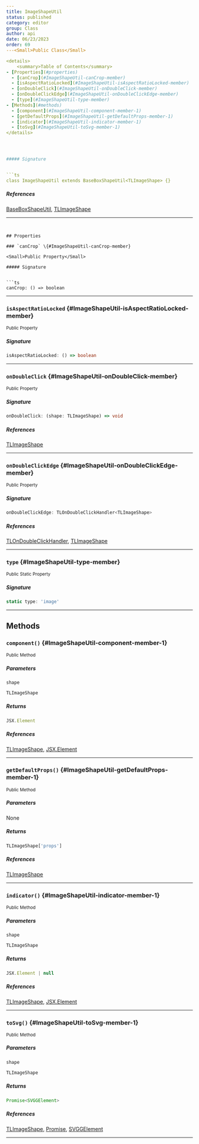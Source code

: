 ```yaml
---
title: ImageShapeUtil
status: published
category: editor
group: Class
author: api
date: 06/23/2023
order: 69
---<Small>Public Class</Small>

<details>
	<summary>Table of Contents</summary>
- [Properties](#properties)
  - [canCrop](#ImageShapeUtil-canCrop-member)
  - [isAspectRatioLocked](#ImageShapeUtil-isAspectRatioLocked-member)
  - [onDoubleClick](#ImageShapeUtil-onDoubleClick-member)
  - [onDoubleClickEdge](#ImageShapeUtil-onDoubleClickEdge-member)
  - [type](#ImageShapeUtil-type-member)
- [Methods](#methods)
  - [component](#ImageShapeUtil-component-member-1)
  - [getDefaultProps](#ImageShapeUtil-getDefaultProps-member-1)
  - [indicator](#ImageShapeUtil-indicator-member-1)
  - [toSvg](#ImageShapeUtil-toSvg-member-1)
</details>




##### Signature


```ts
class ImageShapeUtil extends BaseBoxShapeUtil<TLImageShape> {}
```

##### References

[BaseBoxShapeUtil](/gen/editor/BaseBoxShapeUtil-class), [TLImageShape](/gen/tlschema/TLImageShape-type)

---
```


## Properties

### `canCrop` \{#ImageShapeUtil-canCrop-member}

<Small>Public Property</Small>

##### Signature


```ts
canCrop: () => boolean
```

---

### `isAspectRatioLocked` \{#ImageShapeUtil-isAspectRatioLocked-member}

<Small>Public Property</Small>

##### Signature


```ts
isAspectRatioLocked: () => boolean
```

---

### `onDoubleClick` \{#ImageShapeUtil-onDoubleClick-member}

<Small>Public Property</Small>

##### Signature


```ts
onDoubleClick: (shape: TLImageShape) => void
```

##### References

[TLImageShape](/gen/tlschema/TLImageShape-type)

---

### `onDoubleClickEdge` \{#ImageShapeUtil-onDoubleClickEdge-member}

<Small>Public Property</Small>

##### Signature


```ts
onDoubleClickEdge: TLOnDoubleClickHandler<TLImageShape>
```

##### References

[TLOnDoubleClickHandler](/gen/editor/TLOnDoubleClickHandler-type), [TLImageShape](/gen/tlschema/TLImageShape-type)

---

### `type` \{#ImageShapeUtil-type-member}

<Small>Public Static Property</Small>

##### Signature


```ts
static type: 'image'
```

---

## Methods

### `component()` \{#ImageShapeUtil-component-member-1}

<Small>Public Method</Small>

##### Parameters


<ParametersTable>

<ParametersTableRow>
<ParametersTableName>

`shape`

</ParametersTableName>
<ParametersTableDescription>

```ts
TLImageShape
```



</ParametersTableDescription>
</ParametersTableRow>
</ParametersTable>

##### Returns


```ts
JSX.Element
```

##### References

[TLImageShape](/gen/tlschema/TLImageShape-type), [JSX.Element](/gen/@types/react-__global-JSX-Element-interface)

---

### `getDefaultProps()` \{#ImageShapeUtil-getDefaultProps-member-1}

<Small>Public Method</Small>

##### Parameters


None

##### Returns


```ts
TLImageShape['props']
```

##### References

[TLImageShape](/gen/tlschema/TLImageShape-type)

---

### `indicator()` \{#ImageShapeUtil-indicator-member-1}

<Small>Public Method</Small>

##### Parameters


<ParametersTable>

<ParametersTableRow>
<ParametersTableName>

`shape`

</ParametersTableName>
<ParametersTableDescription>

```ts
TLImageShape
```



</ParametersTableDescription>
</ParametersTableRow>
</ParametersTable>

##### Returns


```ts
JSX.Element | null
```

##### References

[TLImageShape](/gen/tlschema/TLImageShape-type), [JSX.Element](/gen/@types/react-__global-JSX-Element-interface)

---

### `toSvg()` \{#ImageShapeUtil-toSvg-member-1}

<Small>Public Method</Small>

##### Parameters


<ParametersTable>

<ParametersTableRow>
<ParametersTableName>

`shape`

</ParametersTableName>
<ParametersTableDescription>

```ts
TLImageShape
```



</ParametersTableDescription>
</ParametersTableRow>
</ParametersTable>

##### Returns


```ts
Promise<SVGGElement>
```

##### References

[TLImageShape](/gen/tlschema/TLImageShape-type), [Promise](/gen/Promise-interface), [SVGGElement](/gen/SVGGElement-interface)

---

